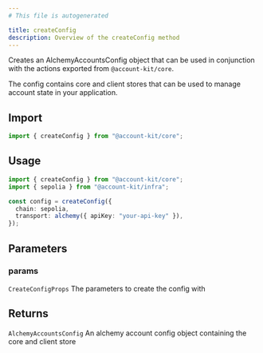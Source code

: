 ```yaml
---
# This file is autogenerated

title: createConfig
description: Overview of the createConfig method
---
```


Creates an AlchemyAccountsConfig object that can be used in conjunction with
the actions exported from `@account-kit/core`.

The config contains core and client stores that can be used to manage account state
in your application.

## Import

```ts
import { createConfig } from "@account-kit/core";
```

## Usage

```ts
import { createConfig } from "@account-kit/core";
import { sepolia } from "@account-kit/infra";

const config = createConfig({
  chain: sepolia,
  transport: alchemy({ apiKey: "your-api-key" }),
});
```

## Parameters

### params

`CreateConfigProps`
The parameters to create the config with

## Returns

`AlchemyAccountsConfig`
An alchemy account config object containing the core and client store
